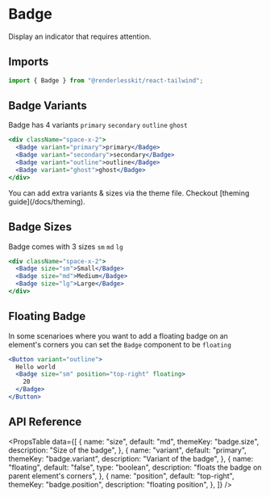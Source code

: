 
# Badge

Display an indicator that requires attention.

<ComponentLinks github="badge" theme="badge" story="primitives-badge" />

## Imports

```js
import { Badge } from "@renderlesskit/react-tailwind";
```

## Badge Variants

Badge has 4 variants `primary` `secondary` `outline` `ghost`

```jsx live
<div className="space-x-2">
  <Badge variant="primary">primary</Badge>
  <Badge variant="secondary">secondary</Badge>
  <Badge variant="outline">outline</Badge>
  <Badge variant="ghost">ghost</Badge>
</div>
```

<Callout>
  You can add extra variants & sizes via the theme file. Checkout [theming
  guide](/docs/theming).
</Callout>

## Badge Sizes

Badge comes with 3 sizes `sm` `md` `lg`

```jsx live
<div className="space-x-2">
  <Badge size="sm">Small</Badge>
  <Badge size="md">Medium</Badge>
  <Badge size="lg">Large</Badge>
</div>
```

## Floating Badge

In some scenarioes where you want to add a floating badge on an element's
corners you can set the `Badge` component to be `floating`

```jsx live
<Button variant="outline">
  Hello world
  <Badge size="sm" position="top-right" floating>
    20
  </Badge>
</Button>
```

## API Reference

<PropsTable
  data={[
    {
      name: "size",
      default: "md",
      themeKey: "badge.size",
      description: "Size of the badge",
    },
    {
      name: "variant",
      default: "primary",
      themeKey: "badge.variant",
      description: "Variant of the badge",
    },
    {
      name: "floating",
      default: "false",
      type: "boolean",
      description: "floats the badge on parent element's corners",
    },
    {
      name: "position",
      default: "top-right",
      themeKey: "badge.position",
      description: "floating position",
    },
  ]}
/>
